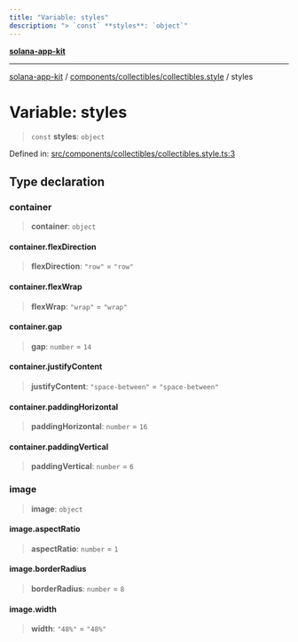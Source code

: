 ```yaml
---
title: "Variable: styles"
description: "> `const` **styles**: `object`"
---
```


[**solana-app-kit**](../../../../README.mdx)

***

[solana-app-kit](../../../../README.mdx) / [components/collectibles/collectibles.style](../README.mdx) / styles

# Variable: styles

> `const` **styles**: `object`

Defined in: [src/components/collectibles/collectibles.style.ts:3](https://github.com/SendArcade/solana-social-starter/blob/b27156124ee1831d644b1af765e8d55a2885cd4f/src/components/collectibles/collectibles.style.ts#L3)

## Type declaration

### container

> **container**: `object`

#### container.flexDirection

> **flexDirection**: `"row"` = `"row"`

#### container.flexWrap

> **flexWrap**: `"wrap"` = `"wrap"`

#### container.gap

> **gap**: `number` = `14`

#### container.justifyContent

> **justifyContent**: `"space-between"` = `"space-between"`

#### container.paddingHorizontal

> **paddingHorizontal**: `number` = `16`

#### container.paddingVertical

> **paddingVertical**: `number` = `6`

### image

> **image**: `object`

#### image.aspectRatio

> **aspectRatio**: `number` = `1`

#### image.borderRadius

> **borderRadius**: `number` = `8`

#### image.width

> **width**: `"48%"` = `"48%"`
